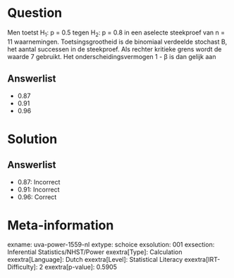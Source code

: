 Question
========

Men toetst H~1~: p = 0.5 tegen H~2~: p = 0.8 in een aselecte steekproef
van n = 11 waarnemingen. Toetsingsgrootheid is de binomiaal verdeelde
stochast B, het aantal successen in de steekproef. Als rechter kritieke
grens wordt de waarde 7 gebruikt. Het onderscheidingsvermogen 1 - β is
dan gelijk aan

Answerlist
----------

* 0.87
* 0.91
* 0.96

Solution
========

Answerlist
----------

* 0.87: Incorrect
* 0.91: Incorrect
* 0.96: Correct

Meta-information
================
exname: uva-power-1559-nl
extype: schoice
exsolution: 001
exsection: Inferential Statistics/NHST/Power
exextra[Type]: Calculation
exextra[Language]: Dutch
exextra[Level]: Statistical Literacy
exextra[IRT-Difficulty]: 2
exextra[p-value]: 0.5905
